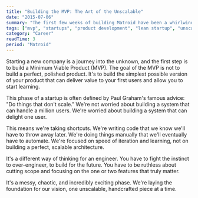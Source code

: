 ```yaml
---
title: "Building the MVP: The Art of the Unscalable"
date: "2015-07-06"
summary: "The first few weeks of building Matroid have been a whirlwind of coding, designing, and planning. We're in the 'Minimum Viable Product' phase, which means we're embracing the art of doing things that don't scale."
tags: ["mvp", "startups", "product development", "lean startup", "unscalable"]
category: "Career"
readTime: 3
period: "Matroid"
---
```


Starting a new company is a journey into the unknown, and the first step is to build a Minimum Viable Product (MVP). The goal of the MVP is not to build a perfect, polished product. It's to build the simplest possible version of your product that can deliver value to your first users and allow you to start learning.

This phase of a startup is often defined by Paul Graham's famous advice: "Do things that don't scale." We're not worried about building a system that can handle a million users. We're worried about building a system that can delight one user.

This means we're taking shortcuts. We're writing code that we know we'll have to throw away later. We're doing things manually that we'll eventually have to automate. We're focused on speed of iteration and learning, not on building a perfect, scalable architecture.

It's a different way of thinking for an engineer. You have to fight the instinct to over-engineer, to build for the future. You have to be ruthless about cutting scope and focusing on the one or two features that truly matter.

It's a messy, chaotic, and incredibly exciting phase. We're laying the foundation for our vision, one unscalable, handcrafted piece at a time.
